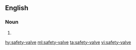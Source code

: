 {{also|safety valve}}
==English==

===Noun===
{{head|en|noun}}

# {{attributive of|safety valve|lang=en|nodot=1}}

[[hy:safety-valve]]
[[ml:safety-valve]]
[[ta:safety-valve]]
[[vi:safety-valve]]